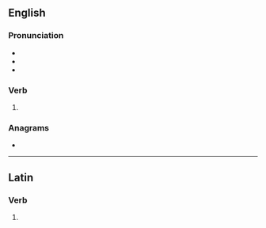 ==English==

===Pronunciation===
* {{IPA|/ˈmɛnt/|lang=en}}
* {{audio|en-us-meant.ogg|Audio (US)|lang=en}}
* {{rhymes|ɛnt|lang=en}}

===Verb===
{{head|en|verb form}}

# {{en-past of|mean}}

===Anagrams===
* {{anagrams|en|Manet|ament|ant'em|antem|manet|menta|nemat-}}

----

==Latin==

===Verb===
{{la-verb-form|meant}}

# {{inflection of|meō||3|p|pres|actv|indc|lang=la}}